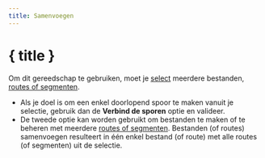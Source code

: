 ```yaml
---
title: Samenvoegen
---
```


<script>
</script>

# <Group size="24" class="inline-block" style="margin-bottom: 5px" /> { title }

Om dit gereedschap te gebruiken, moet je [select](../files-and-stats) meerdere bestanden, [routes of segmenten](../gpx).

- Als je doel is om een enkel doorlopend spoor te maken vanuit je selectie, gebruik dan de **Verbind de sporen** optie en valideer.
- De tweede optie kan worden gebruikt om bestanden te maken of te beheren met meerdere [routes of segmenten](../gpx).
  Bestanden (of routes) samenvoegen resulteert in één enkel bestand (of route) met alle routes (of segmenten) uit de selectie.

<div class="flex flex-row justify-center">
    <Merge class="text-foreground p-3 border rounded-md shadow-lg" />
</div>
